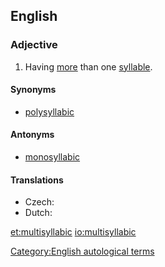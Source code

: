 ==English==

===Adjective===
{{en-adj|-}}

# {{context|of a word|lang=en}} Having [[more]] than one [[syllable]].

====Synonyms====
* [[polysyllabic]]

====Antonyms====
* [[monosyllabic]]

====Translations====
{{trans-top|having more than one syllable}}
* Czech: {{t|cs|víceslabičný}}
* Dutch: {{t|nl|meerlettergrepig}}
{{trans-mid}}
{{trans-bottom}}

[[Category:English autological terms]]

[[et:multisyllabic]]
[[io:multisyllabic]]